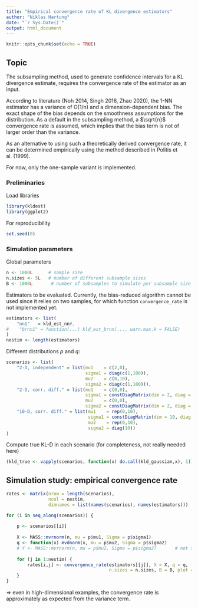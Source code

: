 ```yaml
---
title: "Empirical convergence rate of KL divergence estimators"
author: "Niklas Hartung"
date: "`r Sys.Date()`"
output: html_document
---
```


```r
knitr::opts_chunk$set(echo = TRUE)
```

## Topic

The subsampling method, used to generate confidence intervals for a KL divergence 
estimate, requires the convergence rate of the estimator as an input. 

According to literature (Noh 2014, Singh 2016, Zhao 2020), the 1-NN estimator has
a variance of O(1/n) and a dimension-dependent bias. The exact shape of the bias
depends on the smoothness assumptions for the distribution. As a default in the
subsampling method, a $\sqrt{n}$ convergence rate is assumed, which implies that 
the bias term is not of larger order than the variance.

As an alternative to using such a theoretically derived convergence rate, it can
be determined empirically using the method described in Politis et al. (1999).

For now, only the one-sample variant is implemented.

### Preliminaries

Load libraries

```r
library(kldest)
library(ggplot2)
```

For reproducibility

```r
set.seed(0)
```

### Simulation parameters

Global parameters

```r
n <- 1000L      # sample size
n.sizes <- 5L   # number of different subsample sizes
B <- 1000L       # number of subsamples to simulate per subsample size   
```

Estimators to be evaluated. Currently, the bias-reduced algorithm cannot be used
since it relies on two samples, for which function `convergence_rate` is not 
implemented yet.

```r
estimators <- list(
    "nn1"   = kld_est_nn#,
#    "brnn1" = function(...) kld_est_brnn(..., warn.max.k = FALSE)
)
nestim <- length(estimators)
```

Different distributions $p$ and $q$:

```r
scenarios <- list(
    "2-D, independent" = list(mu1    = c(2,0),
                              sigma1 = diag(c(1,100)),
                              mu2    = c(0,10),
                              sigma2 = diag(c(1,100))),
    "2-D, corr. diff." = list(mu1    = c(0,0),
                              sigma1 = constDiagMatrix(dim = 2, diag = 3, offDiag = 1),
                              mu2    = c(0,0),
                              sigma2 = constDiagMatrix(dim = 2, diag = 3, offDiag = -1)),
    "10-D, corr. diff." = list(mu1    = rep(0,10),
                               sigma1 = constDiagMatrix(dim = 10, diag = 1, offDiag = 0.999),
                               mu2    = rep(0,10),
                               sigma2 = diag(10))
)
```

Compute true KL-D in each scenario (for completeness, not really needed here)

```r
(kld_true <- vapply(scenarios, function(x) do.call(kld_gaussian,x), 1))
```

## Simulation study: empirical convergence rate

```r
rates <- matrix(nrow = length(scenarios), 
                ncol = nestim, 
                dimnames = list(names(scenarios), names(estimators)))

for (i in seq_along(scenarios)) {
    
    p <- scenarios[[i]]
    
    X <- MASS::mvrnorm(n, mu = p$mu1, Sigma = p$sigma1)
    q <- function(x) mvdnorm(x, mu = p$mu2, Sigma = p$sigma2)
    # Y <- MASS::mvrnorm(n, mu = p$mu2, Sigma = p$sigma2)       # not supported yet...
    
    for (j in 1:nestim) {
        rates[i,j] <- convergence_rate(estimators[[j]], X = X, q = q, 
                                       n.sizes = n.sizes, B = B, plot = TRUE)
    }
}
```

$\Rightarrow$ even in high-dimensional examples, the convergence rate is 
approximately as expected from the variance term.


